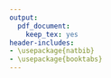 ```yaml
---
output: 
  pdf_document:
    keep_tex: yes
header-includes: 
- \usepackage{natbib}
- \usepackage{booktabs}
---
```


\begin{table}
\label{table:oos}
\caption{EDIT THIS}
\centering
\begin{tabular}{|p{2.5cm}|p{6cm}|p{4cm}|}
\toprule

Method & Description & Literature \\

\midrule

AOAA & Test if each item has DIF by using all of the other items as anchors. Not iterative. & Originally proposed by  \\\hline

AOAA-AS & The first iteration is AOAA. All items that test positive for DIF are removed from the anchor set. Continue iterating until no new items test positive for DIF. & Proposed by \\\hline

AOAA-OAT & The first iteration is AOAA. However, only the item that shows the most extreme DIF is removed from the anchor set. Continue iterating until no new items test positive for DIF. & To our knowledge, not proposed or used previously. \\

\bottomrule
\end{tabular}
\end{table}
